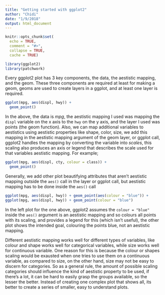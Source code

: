 ```yaml
---
title: "Getting started with ggplot2"
author: "Chidi"
date: "1/9/2018"
output: html_document
---
```


```r
knitr::opts_chunk$set(
  echo = TRUE,
  comment = "#>",
  collapse = TRUE,
  cache = TRUE)
```

```r
library(ggplot2)
library(patchwork)
```

Every ggplot2 plot has 3 key components, the data, the aestistic mapping, and the geom. These three components are required at least for making a geom, geoms are used to create layers in a ggplot, and at least one layer is required. 

```r
ggplot(mpg, aes(displ, hwy)) +
  geom_point()
```

In the above, the data is *mpg*, the aestistic mapping I used was mapping the `displ` variable on the x axis to the `hwy` on the y axis, and the layer I used was points (the geom function).  Also, we can map additional variables to aestistics using aestistic properties like shape, color, size, we add this mapping in the aestistic mapping argument of the geom layer, or ggplot call, ggplot2 handles the mapping by converting the variable into *scales*, this scaling also produces an axis or legend that describes the scale used for that variables aestistic mapping. For example;  

```r
ggplot(mpg, aes(displ, cty, colour = class)) +
  geom_point()
```

Generally, we add other plot beautifying attributes that aren't aestistic mapping outside the `aes()` call in the layer or ggplot call, but aestistic mapping has to be done inside the `aes()` call  

```r
ggplot(mpg, aes(displ, hwy)) + geom_point(aes(colour = "blue")) +
ggplot(mpg, aes(displ, hwy)) + geom_point(colour = "blue")
```

In the left plot for the one above, ggplot2 assumes the `colour = "blue"` inside the `aes()` argument is an aestistic mapping and so colours all points with its scaling, and provides a legend for this (which isn't useful), the other plot shows the intended goal, colouring the points blue, not an aestistic mapping.  

Different aestistic mapping works well for different types of variables, like colour and shape works well for categorical variables, while size works well for continuous variable. One reason for this is because the colour or shapes scaling would be exausted when one tries to use them on a continuous variable, as compared to size, on the other hand, size may not be easy to discern for categories. So as a general rule, the amount of possible scaling categories should influence the kind of aestistic property to be used, if there's a lot, it can be hard to easily grasp the groups available, so the lesser the better. Instead of creating one complex plot that shows all, its better to create a series of smaller, easy to understand plots.  


